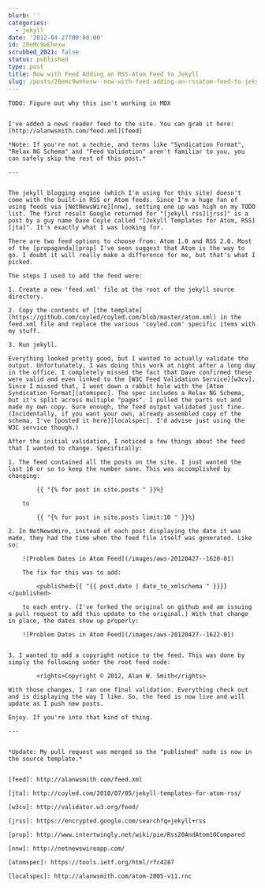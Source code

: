 ```yaml
---
blurb: ''
categories:
  - jekyll
date: '2012-04-27T00:00:00'
id: 20eMc9wEhexw
scrubbed_2021: false
status: published
type: post
title: Now with Feed Adding an RSS-Atom Feed to Jekyll
slug: /posts/20emc9wehexw--now-with-feed-adding-an-rssatom-feed-to-jekyll
---
```


```
TODO: Figure out why this isn't working in MDX


I've added a news reader feed to the site. You can grab it here: [http://alanwsmith.com/feed.xml][feed]

*Note: If you're not a techie, and terms like "Syndication Format", "Relax NG Schema" and "Feed Validation" aren't familiar to you, you can safely skip the rest of this post.*

---


The jekyll blogging engine (which I'm using for this site) doesn't come with the built-in RSS or Atom feeds. Since I'm a huge fan of using feeds via [NetNewsWire][nnw], setting one up was high on my TODO list. The first result Google returned for "[jekyll rss][jrss]" is a post by a guy name Dave Coyle called "[Jekyll Templates for Atom, RSS][jta]". It's exactly what I was looking for.

There are two feed options to choose from: Atom 1.0 and RSS 2.0. Most of the [propaganda][prop] I've seen suggest that Atom is the way to go. I doubt it will really make a difference for me, but that's what I picked. 

The steps I used to add the feed were:

1. Create a new 'feed.xml' file at the root of the jekyll source directory. 

2. Copy the contents of [the template](https://github.com/coyled/coyled.com/blob/master/atom.xml) in the feed.xml file and replace the various 'coyled.com' specific items with my stuff.

3. Run jekyll. 

Everything looked pretty good, but I wanted to actually validate the output. Unfortunately, I was doing this work at night after a long day in the office. I completely missed the fact that Dave confirmed these were valid and even linked to the [W3C Feed Validation Service][w3cv]. Since I missed that, I went down a rabbit hole with the [Atom Syndication Format][atomspec]. The spec includes a Relax NG Schema, but it's split across multiple "pages". I pulled the parts out and made my own copy. Sure enough, the feed output validated just fine. (Incidentally, if you want your own, already assembled copy of the schema, I've [posted it here][localspec]. I'd advise just using the W3C service though.)

After the initial validation, I noticed a few things about the feed that I wanted to change. Specifically:

1. The feed contained all the posts on the site. I just wanted the last 10 or so to keep the number sane. This was accomplished by changing:

		{{ "{% for post in site.posts " }}%}

	to

		{{ "{% for post in site.posts limit:10 " }}%}
	
2. In NetNewsWire, instead of each post displaying the date it was made, they had the time when the feed file itself was generated. Like so:

	![Problem Dates in Atom Feed](/images/aws-20120427--1620-01)

	The fix for this was to add:
	
		<published>{{ "{{ post.date | date_to_xmlschema " }}}}</published>
	
	to each entry. (I've forked the original on github and am issuing a pull request to add this update to the original.) With that change in place, the dates show up properly:
	
	![Problem Dates in Atom Feed](/images/aws-20120427--1622-01)


3. I wanted to add a copyright notice to the feed. This was done by simply the following under the root feed node:

		<rights>Copyright © 2012, Alan W. Smith</rights>

With those changes, I ran one final validation. Everything check out and is displaying the way I like. So, the feed is now live and will update as I push new posts. 

Enjoy. If you're into that kind of thing.

---


*Update: My pull request was merged so the "published" node is now in the source template.*


[feed]: http://alanwsmith.com/feed.xml

[jta]: http://coyled.com/2010/07/05/jekyll-templates-for-atom-rss/

[w3cv]: http://validator.w3.org/feed/

[jrss]: https://encrypted.google.com/search?q=jekyll+rss

[prop]: http://www.intertwingly.net/wiki/pie/Rss20AndAtom10Compared

[nnw]: http://netnewswireapp.com/

[atomspec]: https://tools.ietf.org/html/rfc4287

[localspec]: http://alanwsmith.com/atom-2005-v11.rnc
```
